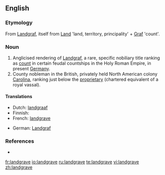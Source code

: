==English==
{{wikipedia}}

===Etymology===
From {{etyl|de}} [[Landgraf]], itself from [[Land]] 'land, territory, principality' + [[Graf]] 'count'.

===Noun===
{{en-noun}}

# Anglicised rendering of [[Landgraf]], a rare, specific nobiliary title ranking as [[count]] in certain feudal countships in the Holy Roman Empire, in present [[Germany]].
# County nobleman in the British, privately held North American colony [[Carolina]], ranking just below the [[proprietary]] (chartered equivalent of a royal vassal).

====Translations====
{{trans-top|renderings of Landgraf}}
* Dutch: [[landgraaf]] {{m}}
* Finnish: {{t|fi|maakreivi}}
* French: [[landgrave]] {{m}}
{{trans-mid}}
* German: [[Landgraf]] {{m}}
{{trans-bottom}}

{{trans-top|county nobleman in the British colony Carolina}}
{{trans-mid}}
{{trans-bottom}}

===References===
* {{R:Websters}}

[[fr:landgrave]]
[[io:landgrave]]
[[ru:landgrave]]
[[te:landgrave]]
[[vi:landgrave]]
[[zh:landgrave]]
